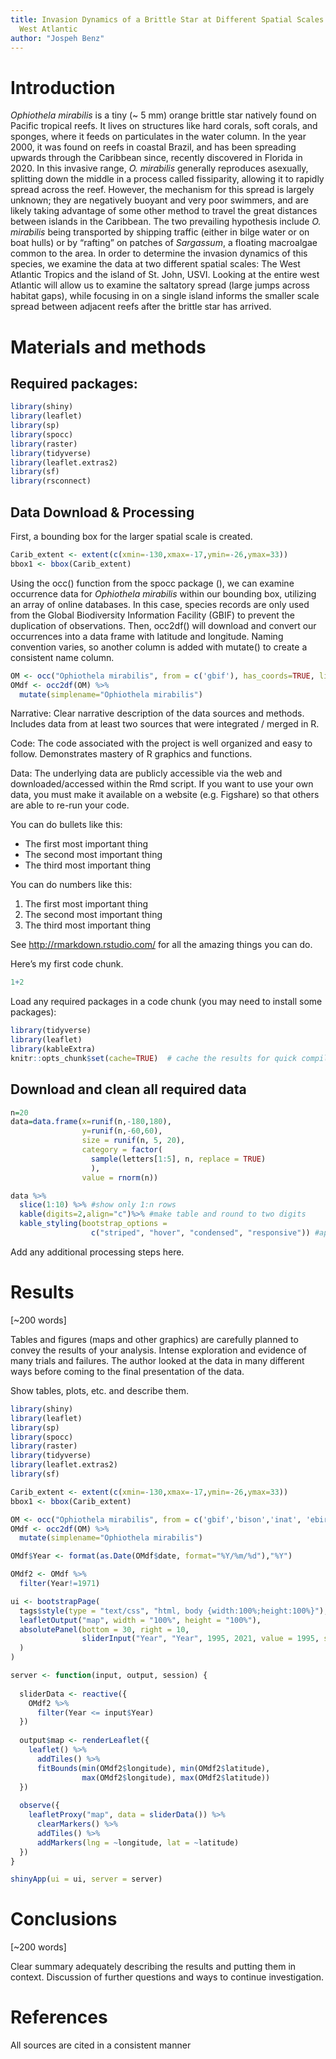 ```yaml
---
title: Invasion Dynamics of a Brittle Star at Different Spatial Scales across the
  West Atlantic
author: "Jospeh Benz"
---
```


# Introduction

*Ophiothela* *mirabilis* is a tiny (~ 5 mm) orange brittle star natively found on Pacific tropical reefs. It lives on structures like hard corals, soft corals, and sponges, where it feeds on particulates in the water column. In the year 2000, it was found on reefs in coastal Brazil, and has been spreading upwards through the Caribbean since, recently discovered in Florida in 2020.  In this invasive range, *O.* *mirabilis* generally reproduces asexually, splitting down the middle in a process called fissiparity, allowing it to rapidly spread across the reef. However, the mechanism for this spread is largely unknown; they are negatively buoyant and very poor swimmers, and are likely taking advantage of some other method to travel the great distances between islands in the Caribbean.  The two prevailing hypothesis include *O.* *mirabilis* being transported by shipping traffic (either in bilge water or on boat hulls) or by “rafting” on patches of *Sargassum*, a floating macroalgae common to the area. 
In order to determine the invasion dynamics of this species, we examine the data at two different spatial scales: The West Atlantic Tropics and the island of St. John, USVI.  Looking at the entire west Atlantic will allow us to examine the saltatory spread (large jumps across habitat gaps), while focusing in on a single island informs the smaller scale spread between adjacent reefs after the brittle star has arrived. 

# Materials and methods

## Required packages:
```r
library(shiny)
library(leaflet)
library(sp)
library(spocc)
library(raster)
library(tidyverse)
library(leaflet.extras2)
library(sf)
library(rsconnect)
```
## Data Download & Processing
First, a bounding box for the larger spatial scale is created.
```r
Carib_extent <- extent(c(xmin=-130,xmax=-17,ymin=-26,ymax=33))
bbox1 <- bbox(Carib_extent)
```

Using the occ() function from the spocc package (), we can examine occurrence data for *Ophiothela* *mirabilis* within our bounding box, utilizing an array of online databases. In this case, species records are only used from the Global Biodiversity Information Facility (GBIF) to prevent the duplication of observations. Then, occ2df() will download and convert our occurrences into a data frame with latitude and longitude. Naming convention varies, so another column is added with mutate() to create a consistent name column.   
```r
OM <- occ("Ophiothela mirabilis", from = c('gbif'), has_coords=TRUE, limit=1000000, geometry=bbox1)
OMdf <- occ2df(OM) %>%
  mutate(simplename="Ophiothela mirabilis")
```
















Narrative: Clear narrative description of the data sources and methods. Includes data from at least two sources that were integrated / merged in R.

Code: The code associated with the project is well organized and easy to follow. Demonstrates mastery of R graphics and functions.

Data: The underlying data are publicly accessible via the web and downloaded/accessed within the Rmd script. If you want to use your own data, you must make it available on a website (e.g. Figshare) so that others are able to re-run your code.

You can do bullets like this:

* The first most important thing
* The second most important thing
* The third most important thing

You can do numbers like this:

1. The first most important thing
2. The second most important thing
3. The third most important thing

See [http://rmarkdown.rstudio.com/](http://rmarkdown.rstudio.com/) for all the amazing things you can do.


Here's my first code chunk.
```r
1+2
```

Load any required packages in a code chunk (you may need to install some packages):

```r
library(tidyverse)
library(leaflet)
library(kableExtra)
knitr::opts_chunk$set(cache=TRUE)  # cache the results for quick compiling
```

## Download and clean all required data
```r
n=20
data=data.frame(x=runif(n,-180,180),
                y=runif(n,-60,60),
                size = runif(n, 5, 20),
                category = factor(
                  sample(letters[1:5], n, replace = TRUE)
                  ),
                value = rnorm(n))
```

```r
data %>% 
  slice(1:10) %>% #show only 1:n rows
  kable(digits=2,align="c")%>% #make table and round to two digits
  kable_styling(bootstrap_options = 
                  c("striped", "hover", "condensed", "responsive")) #apply other formatting
```

Add any additional processing steps here.

# Results

[~200 words]

Tables and figures (maps and other graphics) are carefully planned to convey the results of your analysis. Intense exploration and evidence of many trials and failures. The author looked at the data in many different ways before coming to the final presentation of the data.

Show tables, plots, etc. and describe them.

```r
library(shiny)
library(leaflet)
library(sp)
library(spocc)
library(raster)
library(tidyverse)
library(leaflet.extras2)
library(sf)
```
```r
Carib_extent <- extent(c(xmin=-130,xmax=-17,ymin=-26,ymax=33))
bbox1 <- bbox(Carib_extent)

OM <- occ("Ophiothela mirabilis", from = c('gbif','bison','inat', 'ebird', 'vertnet'), has_coords=TRUE, limit=1000000, geometry=bbox1)
OMdf <- occ2df(OM) %>%
  mutate(simplename="Ophiothela mirabilis")

OMdf$Year <- format(as.Date(OMdf$date, format="%Y/%m/%d"),"%Y")  

OMdf2 <- OMdf %>%
  filter(Year!=1971)
```
```r
ui <- bootstrapPage(
  tags$style(type = "text/css", "html, body {width:100%;height:100%}"),
  leafletOutput("map", width = "100%", height = "100%"),
  absolutePanel(bottom = 30, right = 10,
                sliderInput("Year", "Year", 1995, 2021, value = 1995, step = 1, sep = "")
  )
)

server <- function(input, output, session) {
  
  sliderData <- reactive({
    OMdf2 %>%
      filter(Year <= input$Year)
  })
  
  output$map <- renderLeaflet({
    leaflet() %>%
      addTiles() %>%
      fitBounds(min(OMdf2$longitude), min(OMdf2$latitude),
                max(OMdf2$longitude), max(OMdf2$latitude))
  })
  
  observe({
    leafletProxy("map", data = sliderData()) %>%
      clearMarkers() %>%
      addTiles() %>%
      addMarkers(lng = ~longitude, lat = ~latitude)
  })
}

shinyApp(ui = ui, server = server)
```

# Conclusions

[~200 words]

Clear summary adequately describing the results and putting them in context. Discussion of further questions and ways to continue investigation.

# References

All sources are cited in a consistent manner


